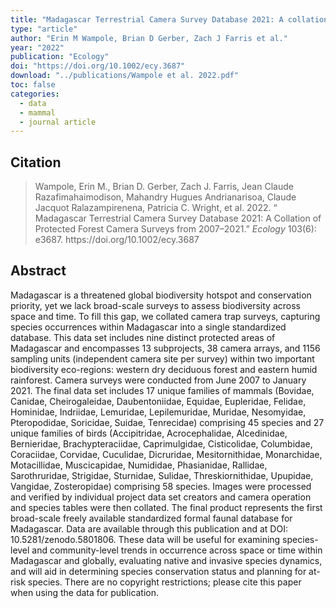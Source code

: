 ```yaml
---
title: "Madagascar Terrestrial Camera Survey Database 2021: A collation of protected forest camera surveys from 2007–2021"
type: "article"
author: "Erin M Wampole, Brian D Gerber, Zach J Farris et al."
year: "2022"
publication: "Ecology"
doi: "https://doi.org/10.1002/ecy.3687"
download: "../publications/Wampole et al. 2022.pdf"
toc: false
categories:
  - data
  - mammal
  - journal article
---
```


## Citation 

> Wampole, Erin M., Brian D. Gerber, Zach J. Farris, Jean Claude Razafimahaimodison, Mahandry Hugues Andrianarisoa, Claude Jacquot Ralazampirenena, Patricia C. Wright, et al. 2022. “ Madagascar Terrestrial Camera Survey Database 2021: A Collation of Protected Forest Camera Surveys from 2007–2021.” *Ecology* 103(6): e3687. https://doi.org/10.1002/ecy.3687

## Abstract

Madagascar is a threatened global biodiversity hotspot and conservation priority, yet we lack broad-scale surveys to assess biodiversity across space and time. To fill this gap, we collated camera trap surveys, capturing species occurrences within Madagascar into a single standardized database. This data set includes nine distinct protected areas of Madagascar and encompasses 13 subprojects, 38 camera arrays, and 1156 sampling units (independent camera site per survey) within two important biodiversity eco-regions: western dry deciduous forest and eastern humid rainforest. Camera surveys were conducted from June 2007 to January 2021. The final data set includes 17 unique families of mammals (Bovidae, Canidae, Cheirogaleidae, Daubentoniidae, Equidae, Eupleridae, Felidae, Hominidae, Indriidae, Lemuridae, Lepilemuridae, Muridae, Nesomyidae, Pteropodidae, Soricidae, Suidae, Tenrecidae) comprising 45 species and 27 unique families of birds (Accipitridae, Acrocephalidae, Alcedinidae, Bernieridae, Brachypteraciidae, Caprimulgidae, Cisticolidae, Columbidae, Coraciidae, Corvidae, Cuculidae, Dicruridae, Mesitornithidae, Monarchidae, Motacillidae, Muscicapidae, Numididae, Phasianidae, Rallidae, Sarothruridae, Strigidae, Sturnidae, Sulidae, Threskiornithidae, Upupidae, Vangidae, Zosteropidae) comprising 58 species. Images were processed and verified by individual project data set creators and camera operation and species tables were then collated. The final product represents the first broad-scale freely available standardized formal faunal database for Madagascar. Data are available through this publication and at DOI: 10.5281/zenodo.5801806. These data will be useful for examining species-level and community-level trends in occurrence across space or time within Madagascar and globally, evaluating native and invasive species dynamics, and will aid in determining species conservation status and planning for at-risk species. There are no copyright restrictions; please cite this paper when using the data for publication.